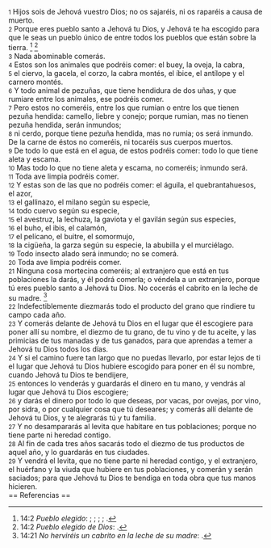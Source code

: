 {{anchor|1}} <small>1</small> Hijos sois de Jehová vuestro Dios; no os sajaréis, ni os raparéis a causa de muerto.<br>
{{anchor|2}} <small>2</small> Porque eres pueblo santo a Jehová tu Dios, y Jehová te ha escogido para que le seas un pueblo único de entre todos los pueblos que están sobre la tierra. <ref>14:2 ''Pueblo elegido'': {{lib|LU|121|2|8}}; {{lib|LU|93|5|1}}; {{lib|LU|96|2|3}}; {{lib|LU|97|10|1}}; {{lib|LU|97|4|2}}.</ref> <ref>14:2 ''Pueblo elegido de Dios'': {{lib|LU|96|5|6}}.</ref><br>
{{anchor|3}} <small>3</small> Nada abominable comerás.<br>
{{anchor|4}} <small>4</small> Estos son los animales que podréis comer: el buey, la oveja, la cabra,<br>
{{anchor|5}} <small>5</small> el ciervo, la gacela, el corzo, la cabra montés, el íbice, el antílope y el carnero montés.<br>
{{anchor|6}} <small>6</small> Y todo animal de pezuñas, que tiene hendidura de dos uñas, y que rumiare entre los animales, ese podréis comer.<br>
{{anchor|7}} <small>7</small> Pero estos no comeréis, entre los que rumian o entre los que tienen pezuña hendida: camello, liebre y conejo; porque rumian, mas no tienen pezuña hendida, serán inmundos;<br>
{{anchor|8}} <small>8</small> ni cerdo, porque tiene pezuña hendida, mas no rumia; os será inmundo. De la carne de éstos no comeréis, ni tocaréis sus cuerpos muertos.<br>
{{anchor|9}} <small>9</small> De todo lo que está en el agua, de estos podréis comer: todo lo que tiene aleta y escama.<br>
{{anchor|10}} <small>10</small> Mas todo lo que no tiene aleta y escama, no comeréis; inmundo será.<br>
{{anchor|11}} <small>11</small> Toda ave limpia podréis comer.<br>
{{anchor|12}} <small>12</small> Y estas son de las que no podréis comer: el águila, el quebrantahuesos, el azor,<br>
{{anchor|13}} <small>13</small> el gallinazo, el milano según su especie,<br>
{{anchor|14}} <small>14</small> todo cuervo según su especie,<br>
{{anchor|15}} <small>15</small> el avestruz, la lechuza, la gaviota y el gavilán según sus especies,<br>
{{anchor|16}} <small>16</small> el buho, el ibis, el calamón,<br>
{{anchor|17}} <small>17</small> el pelícano, el buitre, el somormujo,<br>
{{anchor|18}} <small>18</small> la cigüeña, la garza según su especie, la abubilla y el murciélago.<br>
{{anchor|19}} <small>19</small> Todo insecto alado será inmundo; no se comerá.<br>
{{anchor|20}} <small>20</small> Toda ave limpia podréis comer.<br>
{{anchor|21}} <small>21</small> Ninguna cosa mortecina comeréis; al extranjero que está en tus poblaciones la darás, y él podrá comerla; o véndela a un extranjero, porque tú eres pueblo santo a Jehová tu Dios. No cocerás el cabrito en la leche de su madre. <ref>14:21 ''No herviréis un cabrito en la leche de su madre'': {{lib|LU|142|3|20}}.</ref><br>
{{anchor|22}} <small>22</small> Indefectiblemente diezmarás  todo el producto del grano que rindiere tu campo cada año.<br>
{{anchor|23}} <small>23</small> Y comerás delante de Jehová tu Dios en el lugar que él escogiere para poner allí su nombre, el diezmo de tu grano, de tu vino y de tu aceite, y las primicias de tus manadas y de tus ganados, para que aprendas a temer a Jehová tu Dios todos los días.<br>
{{anchor|24}} <small>24</small> Y si el camino fuere tan largo que no puedas llevarlo, por estar lejos de ti el lugar que Jehová tu Dios hubiere escogido para poner en él su nombre, cuando Jehová tu Dios te bendijere,<br>
{{anchor|25}} <small>25</small> entonces lo venderás y guardarás el dinero en tu mano, y vendrás al lugar que Jehová tu Dios escogiere;<br>
{{anchor|26}} <small>26</small> y darás el dinero por todo lo que deseas, por vacas, por ovejas, por vino, por sidra, o por cualquier cosa que tú deseares; y comerás allí delante de Jehová tu Dios, y te alegrarás tú y tu familia.<br>
{{anchor|27}} <small>27</small> Y no desampararás al levita que habitare en tus poblaciones; porque no tiene parte ni heredad contigo.<br>
{{anchor|28}} <small>28</small> Al fin de cada tres años sacarás todo el diezmo de tus productos de aquel año, y lo guardarás en tus ciudades.<br>
{{anchor|29}} <small>29</small> Y vendrá el levita, que no tiene parte ni heredad contigo, y el extranjero, el huérfano y la viuda que hubiere en tus poblaciones, y comerán y serán saciados; para que Jehová tu Dios te bendiga en toda obra que tus manos hicieren.<br>
== Referencias ==

<references />

